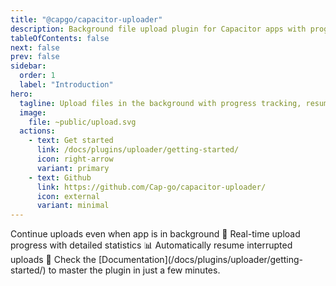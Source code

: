 ```yaml
---
title: "@capgo/capacitor-uploader"
description: Background file upload plugin for Capacitor apps with progress tracking and resumable uploads.
tableOfContents: false
next: false
prev: false
sidebar:
  order: 1
  label: "Introduction"
hero:
  tagline: Upload files in the background with progress tracking, resumable uploads, and network-aware handling for Capacitor apps.
  image:
    file: ~public/upload.svg
  actions:
    - text: Get started
      link: /docs/plugins/uploader/getting-started/
      icon: right-arrow
      variant: primary
    - text: Github
      link: https://github.com/Cap-go/capacitor-uploader/
      icon: external
      variant: minimal
---
```



<CardGrid stagger>
  <Card title="Background uploads" icon="rocket">
    Continue uploads even when app is in background 🚀
  </Card>
  <Card title="Progress tracking" icon="list-format">
    Real-time upload progress with detailed statistics 📊
  </Card>
  <Card title="Resumable uploads" icon="download">
    Automatically resume interrupted uploads 🔄
  </Card>
  <Card title="Comprehensive Documentation" icon="open-book">
    Check the [Documentation](/docs/plugins/uploader/getting-started/) to master the plugin in just a few minutes.
  </Card>
</CardGrid>
